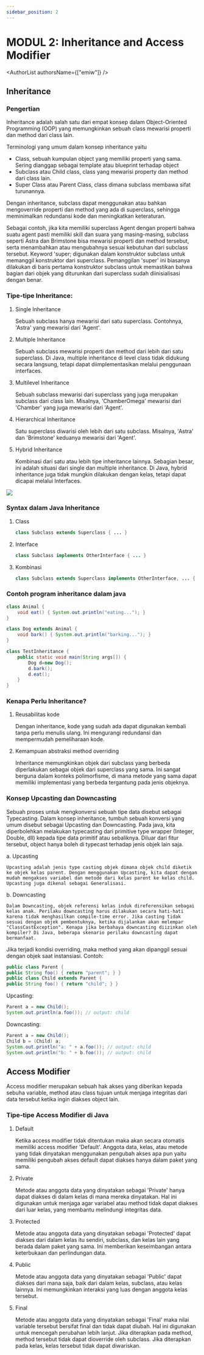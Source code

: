 ```yaml
---
sidebar_position: 2
---
```



# MODUL 2: Inheritance and Access Modifier

<AuthorList authorsName={["emiw"]} />

## Inheritance

### Pengertian
Inheritance adalah salah satu dari empat konsep dalam Object-Oriented Programming (OOP) yang memungkinkan sebuah class mewarisi properti dan method dari class lain. 

Terminologi yang umum dalam konsep inheritance yaitu 
- Class, sebuah kumpulan object yang memiliki properti yang sama. Sering dianggap sebagai template atau blueprint terhadap object
- Subclass atau Child class, class yang mewarisi property dan method dari class lain. 
- Super Class atau Parent Class, class dimana subclass membawa sifat turunannya. 

Dengan inheritance, subclass dapat menggunakan atau bahkan mengoverride properti dan method yang ada di superclass, sehingga meminimalkan redundansi kode dan meningkatkan keteraturan.

Sebagai contoh, jika kita memiliki superclass Agent dengan properti bahwa suatu agent pasti memiliki skill dan suara yang masing-masing, subclass seperti Astra dan Brimstone bisa mewarisi properti dan method tersebut, serta menambahkan atau mengubahnya sesuai kebutuhan dari subclass tersebut. Keyword 'super; digunakan dalam konstruktor subclass untuk memanggil konstruktor dari superclass. Pemanggilan 'super' ini biasanya dilakukan di baris pertama konstruktor subclass untuk memastikan bahwa bagian dari objek yang diturunkan dari superclass sudah diinisialisasi dengan benar. 

### Tipe-tipe Inheritance:
1. Single Inheritance

	Sebuah subclass hanya mewarisi dari satu superclass. Contohnya, 'Astra' yang mewarisi dari 'Agent'.

2. Multiple Inheritance
	
	Sebuah subclass mewarisi properti dan method dari lebih dari satu superclass. Di Java, multiple inheritance di level class tidak didukung secara langsung, tetapi dapat diimplementasikan melalui penggunaan interfaces.

3. Multilevel Inheritance
	
	Sebuah subclass mewarisi dari superclass yang juga merupakan subclass dari class lain. Misalnya, 'ChamberOmega' mewarisi dari 'Chamber' yang juga mewarisi dari 'Agent'.

4. Hierarchical Inheritance

	Satu superclass diwarisi oleh lebih dari satu subclass. Misalnya, 'Astra' dan 'Brimstone' keduanya mewarisi dari 'Agent'.

5. Hybrid Inheritance

	Kombinasi dari satu atau lebih tipe inheritance lainnya. Sebagian besar, ini adalah situasi dari single dan multiple inheritance. Di Java, hybrid inheritance juga tidak mungkin dilakukan dengan kelas, tetapi dapat dicapai melalui Interfaces.

<img src={TypeInheritance}/>

### Syntax dalam Java Inheritance
1. Class
	```java
	class Subclass extends Superclass { ... }
	```

2. Interface
	```java
	class Subclass implements OtherInterface { ... }
	```

3. Kombinasi
	```java
	class Subclass extends Superclass implements OtherInterface, ... { ... }
	```

### Contoh program inheritance dalam java
```java
class Animal {
	void eat() { System.out.println("eating..."); }
}

class Dog extends Animal {
	void bark() { System.out.println("barking..."); }
}

class TestInheritance {
	public static void main(String args[]) {
		Dog d=new Dog();
		d.bark();
		d.eat();
	} 
}
```

### Kenapa Perlu Inheritance?
1. Reusabilitas kode

	Dengan inheritance, kode yang sudah ada dapat digunakan kembali tanpa perlu menulis ulang. Ini mengurangi redundansi dan mempermudah pemeliharaan kode.

2. Kemampuan abstraksi method overriding

	Inheritance memungkinkan objek dari subclass yang berbeda diperlakukan sebagai objek dari superclass yang sama. Ini sangat berguna dalam konteks polimorfisme, di mana metode yang sama dapat memiliki implementasi yang berbeda tergantung pada jenis objeknya.

### Konsep Upcasting dan Downcasting

Sebuah proses untuk mengkonversi sebuah tipe data disebut sebagai Typecasting. Dalam konsep inheritance, tumbuh sebuah konversi yang umum disebut sebagai Upcasting dan Downcasting. Pada java, kita diperbolehkan melakukan typecasting dari primitive type wrapper (Integer, Double, dll) kepada tipe data primitif atau sebaliknya. Diluar dari fitur tersebut, object hanya boleh di typecast terhadap jenis objek lain saja.

a. Upcasting

	Upcasting adalah jenis type casting objek dimana objek child diketik ke objek kelas parent. Dengan menggunakan Upcasting, kita dapat dengan mudah mengakses variabel dan metode dari kelas parent ke kelas child. Upcasting juga dikenal sebagai Generalisasi.

b. Downcasting

	Dalam Downcasting, objek referensi kelas induk direferensikan sebagai kelas anak. Perilaku downcasting harus dilakukan secara hati-hati karena tidak menghasilkan compile-time error. Jika casting tidak sesuai dengan objek pembentuknya, ketika dijalankan akan melempar "ClassCastException". Kenapa jika berbahaya downcasting diizinkan oleh kompiler? Di Java, beberapa skenario perilaku downcasting dapat bermanfaat.

Jika terjadi kondisi overriding, maka method yang akan dipanggil sesuai dengan objek saat instansiasi. Contoh:
```java
public class Parent {
public String foo() { return "parent"; } }
public class Child extends Parent {
public String foo() { return "child"; } }
```
Upcasting:
```java
Parent a = new Child();
System.out.println(a.foo()); // output: child
```
Downcasting:
```java
Parent a = new Child();
Child b = (Child) a;
System.out.println("a: " + a.foo()); // output: child
System.out.println("b: " + b.foo()); // output: child
```

## Access Modifier

Access modifier merupakan sebuah hak akses yang diberikan kepada sebuha variable, method atau class tujuan untuk menjaga integritas dari data tersebut ketika ingin diakses object lain.

### Tipe-tipe Access Modifier di Java
1. Default

	Ketika access modifier tidak ditentukan maka akan secara otomatis memiliki access modifier 'Default'. Anggota data, kelas, atau metode yang tidak dinyatakan menggunakan pengubah akses apa pun yaitu memiliki pengubah akses default dapat diakses hanya dalam paket yang sama.		

2. Private

	Metode atau anggota data yang dinyatakan sebagai 'Private' hanya dapat diakses di dalam kelas di mana mereka dinyatakan. Hal ini digunakan untuk menjaga agar variabel atau method tidak dapat diakses dari luar kelas, yang membantu melindungi integritas data.

3. Protected

	Metode atau anggota data yang dinyatakan sebagai 'Protected' dapat diakses dari dalam kelas itu sendiri, subclass, dan kelas lain yang berada dalam paket yang sama. Ini memberikan keseimbangan antara keterbukaan dan perlindungan data.

4. Public

	Metode atau anggota data yang dinyatakan sebagai 'Public' dapat diakses dari mana saja, baik dari dalam kelas, subclass, atau kelas lainnya. Ini memungkinkan interaksi yang luas dengan anggota kelas tersebut.

5. Final

	Metode atau anggota data yang dinyatakan sebagai 'Final' maka nilai variable tersebut bersifat final dan tidak dapat diubah. Hal ini digunakan untuk mencegah perubahan lebih lanjut. Jika diterapkan pada method, method tersebut tidak dapat dioverride oleh subclass. Jika diterapkan pada kelas, kelas tersebut tidak dapat diwariskan.


